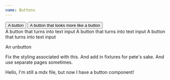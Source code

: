 ```yaml
---
name: Buttons
---
```



<Playground>
  <div>
    <Button>A button</Button>
    <Button looksLikeButton>A button that looks more like a button</Button>
  </div>

  <div>
  <InputFromButton>A button that turns into text input</InputFromButton>
  <InputFromButton placeholder={"hello"}>A button that turns into text input</InputFromButton>
  <InputFromButton placeholderIsDefaultValue>A button that turns into text input</InputFromButton>
  </div>

  <Unbutton>An unbutton</Unbutton>
</Playground>

<PropsTable of={Button} />
<PropsTable of={InputFromButton} />


Fix the styling associated with this.
And add in fixtures for pete's sake.
And use separate pages sometimes.

<ActivityBlockDetails />

Hello, I'm still a mdx file, but now I have a button component!


